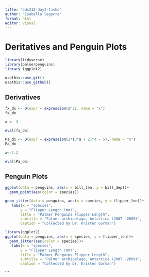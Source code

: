 ```yaml
---
title: "eds212-day2-tasks"
author: "Isabella Segarra"
format: html
editor: visual
---
```


# Deritatives and Penguin Plots

```r
library(tidyverse)
library(palmerpenguins)
library (ggplot2)
```

```r
usethis::use_git()
usethis::use_github()
```

## Derivatives

```r
fx_dx <- D(expr = expression(x^2), name = "x")
fx_dx

x <- 3

eval(fx_dx)

```

```r
Pa_dx <- D(expr = expression(2*(3*a + 2)^4 - 5), name = "x")
Pa_dx 

x<-1.2

eval(Pa_dx)
```

## Penguin Plots

```r
ggplot(data = penguins, aes(x = bill_len, y = bill_dep))+
  geom_point(aes(color = species)) 
```

```r
geom_jitter(data = penguins, aes(x = species, y = flipper_len))+
   labs(x = "species", 
       y = "Flipper Length (mm)",
       title = "Palmer Penguins Flipper Length", 
       subtitle = "Palmer archipelago, Antartica (2007 -2009)",
       caption = "Collected by Dr. Kristen Gorman")
```

```r
library(ggplot2)
ggplot(data = penguins, aes(x = species, y = flipper_len))+
  geom_jitter(aes(color = species))+
   labs(x = "species", 
       y = "Flipper Length (mm)",
       title = "Palmer Penguins Flipper Length", 
       subtitle = "Palmer archipelago, Antartica (2007 -2009)",
       caption = "Collected by Dr. Kristen Gorman")
```
```
